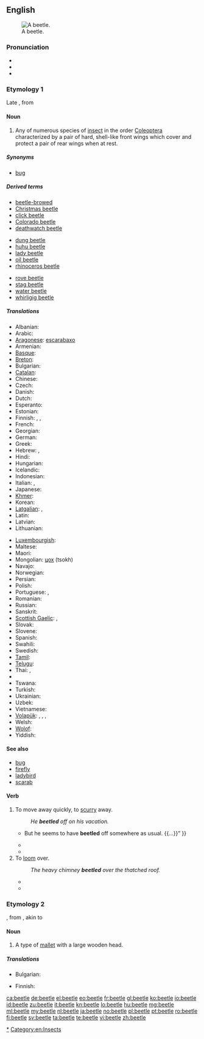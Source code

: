 ==English==
{{wikipedia|dab=beetle (disambiguation)|beetle}}
[[Image:Goliathus goliatus dos.jpg|thumb|right|A beetle.]]

===Pronunciation===
* {{audio|en-us-beetle.ogg|Audio (US)}}
* {{rhymes|iːtəl}}
* {{homophones|Beatle}}

===Etymology 1===
Late {{etyl|enm}} {{term|bityl|lang=enm}}, from {{etyl|ang}} {{term|bitela||lang=ang|biting}}

====Noun====
{{en-noun}}

# Any of numerous species of [[insect]] in the order [[Coleoptera]] characterized by a pair of hard, shell-like front wings which cover and protect a pair of rear wings when at rest.

=====Synonyms=====
* {{sense|insect}} [[bug]] {{italbrac|U.S. colloquial}}

=====Derived terms=====
{{rel-top3|from beetle}}
* [[beetle-browed]]
* [[Christmas beetle]]
* [[click beetle]]
* [[Colorado beetle]]
* [[deathwatch beetle]]
{{rel-mid3}}
* [[dung beetle]]
* [[huhu beetle]]
* [[lady beetle]]
* [[oil beetle]]
* [[rhinoceros beetle]]
{{rel-mid3}}
* [[rove beetle]]
* [[stag beetle]]
* [[water beetle]]
* [[whirligig beetle]]
{{rel-bottom}}

=====Translations=====
{{trans-top|insect}}
* Albanian: {{t+|sq|brumbull|xs=Albanian}}
* Arabic: {{t|ar|خنفساء|f|tr=xunfusā’}}
* [[Aragonese]]: [[escarabaxo]] {{m}}
* Armenian: {{t-|hy|բզեզ|tr=bəzez}}
* [[Basque]]: {{t-|eu|kakalardo|xs=Basque}}
* [[Breton]]: {{t|br|c'hwil|m}}
* Bulgarian: {{t+|bg|бръмбар|m}}
* [[Catalan]]: {{t-|ca|escarabat|m}}
* Chinese: {{zh-tsp|甲蟲|甲虫|jiǎchóng}}
* Czech: {{t-|cs|brouk|m}}
* Danish: {{t-|da|bille|c}}
* Dutch: {{t+|nl|kever|m}}
* Esperanto: {{t-|eo|skarabo|xs=Esperanto}}
* Estonian: {{t-|et|mardikas}}
* Finnish: {{t+|fi|kuoriainen}}, {{t-|fi|koppakuoriainen}}, {{qualifier|humorous}} {{t|fi|hapsenkakkiainen}}
* French: {{t+|fr|scarabée|m}}
* Georgian: {{t-|ka|ხოჭო|tr=xoč‘o|sc=Geor|xs=Georgian}}
* German: {{t+|de|Käfer|m}}
* Greek: {{t+|el|σκαθάρι|n|tr=skafári}}
* Hebrew: {{t+|he|חיפושית|f|tr=chipushít / khipushít}}, {{t+|he|חִפּוּשִׁית|f}}
* Hindi: {{t|hi|गुबरैला}}
* Hungarian: {{t+|hu|bogár}}
* Icelandic: {{t+|is|bjalla|f}}
* Indonesian: {{t+|id|kumbang|xs=Indonesian}}
* Italian: {{t+|it|scarafaggio|m}}, {{t+|it|scarabeo|m}}
* Japanese: {{t|ja|甲虫|tr=[[kōchū]]}}
* [[Khmer]]: {{t|km|កញ្ចុកបត្តសត្វ|tr=kanh chok patta’ sat |sc=Khmr}}
* Korean: {{t|ko|갑충|tr=gabchung|sc=Kore}}
* [[Latgalian]]: {{tø|ltg|vabale|f}}, {{qualifier|small}} {{tø|ltg|vaguls|m}}
* Latin: {{t|la|coleopterum|n}}
* Latvian: {{t-|lv|vabole|f|xs=Latvian}}
* Lithuanian: {{t+|lt|vabalas|m|xs=Lithuanian}}
{{trans-mid}}
* [[Luxembourgish]]: {{t|lb|Kiewerlek|m}}
* Maltese: {{t|mt|ħanfusa|f}}
* Maori: {{t|mi|pītara}}
* Mongolian: [[цох]] (tsokh)
* Navajo: {{tø|nv|chéłchaaʼ}}
* Norwegian: {{t-|no|bille|m}}
* Persian: {{t+|fa|سوسک|xs=Persian}}
* Polish: {{t+|pl|chrząszcz|m}}
* Portuguese: {{t+|pt|escaravelho|m}}, {{t|pt|besouro|m}}
* Romanian: {{t+|ro|gândac|m}}
* Russian: {{t+|ru|жук|m|tr=žuk}}
* Sanskrit: {{t|sa|भ्रमरः|tr=bhramaraḥ|sc=Deva}}
* [[Scottish Gaelic]]: {{t|gd|daol|m}}, {{t|gd|daolag|f}}
* Slovak: {{t-|sk|chrobák|m}}
* Slovene: {{t+|sl|hrošč|m}}
* Spanish: {{t-|es|escarabajo|m}}
* Swahili: {{t|sw|mende}}
* Swedish: {{t-|sv|skalbagge|c}}
* [[Tamil]]: {{t|ta|வண்டு|tr=vaṇṭu|sc=Taml}}
* [[Telugu]]: {{t|te|భ్రమరం|tr=bramaraṁ|sc=Telu}}
* Thai: {{t-|th|แมลง|tr=maelong}}, {{t-|th|แมง|tr=maeng}}
* {{trreq|bo}}
* Tswana: {{t|tn|khukhwane}}
* Turkish: {{t+|tr|böcek}}
* Ukrainian: {{t|uk|жук|m|tr=žuk}}
* Uzbek: {{t|uz|qongiz}}
* Vietnamese: {{t|vi|bọ cánh cứng}}
* [[Volapük]]: {{qualifier|male or female}} {{t|vo|cäf}}, {{qualifier|male}} {{t|vo|hicäf}}, {{qualifier|female}} {{t|vo|jicäf}}, {{qualifier|male or female offspring, young}} {{t|vo|cäfül}}
* Welsh: {{t|cy|chwilen}}
* [[Wolof]]: {{t|wo|gunóor|alt=gunóor bi}}
* Yiddish: {{t|yi|דזשוכע|f|tr=dzshukhe|xs=Yiddish}}
{{trans-bottom}}

====See also====
* [[bug]]
* [[firefly]]
* [[ladybird]]
* [[scarab]]

====Verb====
{{en-verb|beetles|beetling|beetled|beetled}}

# To move away quickly, to [[scurry]] away.
#: ''He '''beetled''' off on his vacation.''
#* {{quote-book
|year=1983
|author={{w|Dorothy L. Sayers}}
|title={{w|Gaudy Night}}
|publisher=Mountaineers Books
|url=http://books.google.com/books?id=fvT2pqW-D2AC
|isbn=978-0-380-01207-7
|page=144
|passage=“{{...}} But he seems to have '''beetled''' off somewhere as usual. {{...}}” <!-- [sic] quotation marks: dialogue -->}}
#* {{quote-book
|year=2003
|author={{w|J. K. Rowling}}
|title={{w|Harry Potter and the Order of the Phoenix}}
|chapter=The Department of Mysteries
|isbn=9780439358064
|page=766
|passage=In the falling darkness Harry saw small collections of lights as they passed over more villages, then a winding road on which a single car was '''beetling''' its way home through the hills. …}}
#* {{quote-book
|year=2005
|author={{w|James Doss}}
|title=The Witch's Tongue
|isbn=9780312991081
|page=178
|passage=Her eyes still closed, his aunt smiled cruelly. “I know what you are dying to say, Bertie. Go ahead—take the cheap shot. I’ll squash you like the nasty little bug you are.” ¶ Thus chastened, the little man '''beetled''' away.}}
# To [[loom]] over.
#: ''The heavy chimney '''beetled''' over the thatched roof.''
#* {{quote-magazine
|year=1858
|author=Dean of Pimlico
|title=A Story for the New Year
|date=January-March
|volume=56 (volume 20 of the second series)
|page=63
|magazine=Dublin University Magazine'' reprinted in Littell's ''Living Age
|publisher=Littell, Son &amp; Company
|url=http://books.google.com/books?id=PGb_CgOGGUoC&dq=beetled&pg=PA63#v=onepage&q=beetled&f=false
|passage=I was indeed gently affected, and shared his fears, remembering well the bulging walls of the old house, and the toppling mass of heavy chimney work which '''beetled''' over the roof, beneath which these poor doves had made their nest.
}}
#* {{quote-book
|year=1941
|author=Chapman Miske
|title=The Thing in the Moonlight
|passage=Impelled by some obscure quest, I ascended a rift or cleft in this '''beetling''' precipice, noting as I did so the black mouths of many fearsome burrows extending from both walls into the depths of the stony plateau.}}

===Etymology 2===
{{etyl|enm}} {{term|betel}}, from {{etyl|ang}} {{term|bīetel||lang=ang}}, akin to {{term|bēatan||lang=ang|to beat}}

====Noun====
{{en-noun}}

# A type of [[mallet]] with a large wooden head.

=====Translations=====
{{trans-top|mallet}}
* Bulgarian: {{t|bg|трамбовка|f}}
{{trans-mid}}
* Finnish: {{t|fi|puunuija}}
{{trans-bottom}}

[[Category:en:Beetles|*]]
[[Category:en:Insects]]

[[ca:beetle]]
[[de:beetle]]
[[el:beetle]]
[[eo:beetle]]
[[fr:beetle]]
[[gl:beetle]]
[[ko:beetle]]
[[io:beetle]]
[[id:beetle]]
[[zu:beetle]]
[[it:beetle]]
[[kn:beetle]]
[[lo:beetle]]
[[hu:beetle]]
[[mg:beetle]]
[[ml:beetle]]
[[my:beetle]]
[[nl:beetle]]
[[ja:beetle]]
[[no:beetle]]
[[pl:beetle]]
[[pt:beetle]]
[[ro:beetle]]
[[fi:beetle]]
[[sv:beetle]]
[[ta:beetle]]
[[te:beetle]]
[[vi:beetle]]
[[zh:beetle]]